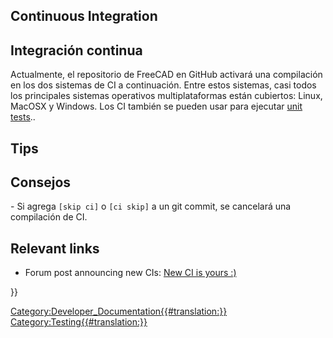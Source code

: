 <languages/>

{{Docnav
|[[FreeCAD_Build_Tool|FreeCAD Build Tool]]
|[[Branding|Branding]]
}}

{{TOCright}}

== Continuous Integration ==

<div class="mw-translate-fuzzy">
== Integración continua ==
Actualmente, el repositorio de FreeCAD en GitHub activará una compilación en los dos sistemas de CI a continuación. Entre estos sistemas, casi todos los principales sistemas operativos multiplataformas están cubiertos: Linux, MacOSX y Windows. Los CI también se pueden usar para ejecutar [[Testing|unit tests]]..
</div>

== Tips ==

<div class="mw-translate-fuzzy">
== Consejos ==
- Si agrega <code>[skip ci]</code> o <code>[ci skip]</code> a un git commit, se cancelará una compilación de CI.
</div>

== Relevant links ==

* Forum post announcing new CIs: [https://forum.freecad.org/viewtopic.php?p=657956 New CI is yours :)]


<div class="mw-translate-fuzzy">
{{docnav|Testing|Branding}}
</div>

{{Userdocnavi{{#translation:}}}}
[[Category:Developer_Documentation{{#translation:}}]]
[[Category:Testing{{#translation:}}]]
{{clear}}